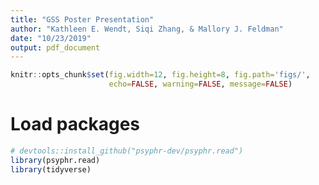 ```yaml
---
title: "GSS Poster Presentation"
author: "Kathleen E. Wendt, Siqi Zhang, & Mallory J. Feldman"
date: "10/23/2019"
output: pdf_document
---
```


```r
knitr::opts_chunk$set(fig.width=12, fig.height=8, fig.path='figs/',
                      echo=FALSE, warning=FALSE, message=FALSE)
```

# Load packages

```r
# devtools::install_github("psyphr-dev/psyphr.read")
library(psyphr.read)
library(tidyverse)
```


